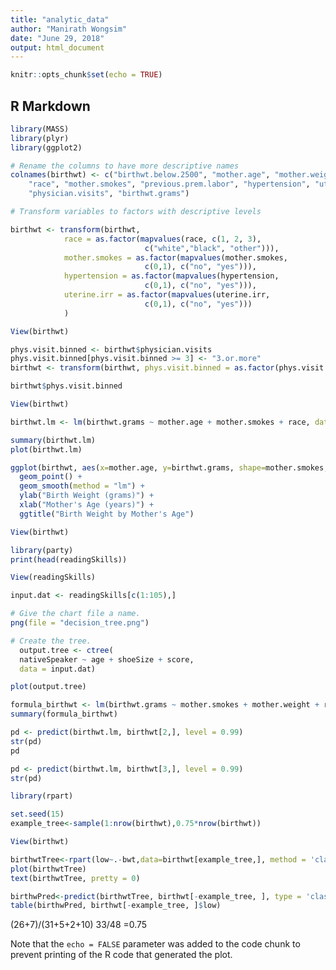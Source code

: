 ```yaml
---
title: "analytic_data"
author: "Manirath Wongsim"
date: "June 29, 2018"
output: html_document
---
```


```r
knitr::opts_chunk$set(echo = TRUE)
```

## R Markdown


```r
library(MASS)
library(plyr)
library(ggplot2)
```

```r
# Rename the columns to have more descriptive names
colnames(birthwt) <- c("birthwt.below.2500", "mother.age", "mother.weight", 
    "race", "mother.smokes", "previous.prem.labor", "hypertension", "uterine.irr", 
    "physician.visits", "birthwt.grams")

# Transform variables to factors with descriptive levels

```

```r
birthwt <- transform(birthwt, 
            race = as.factor(mapvalues(race, c(1, 2, 3), 
                              c("white","black", "other"))),
            mother.smokes = as.factor(mapvalues(mother.smokes, 
                              c(0,1), c("no", "yes"))),
            hypertension = as.factor(mapvalues(hypertension, 
                              c(0,1), c("no", "yes"))),
            uterine.irr = as.factor(mapvalues(uterine.irr, 
                              c(0,1), c("no", "yes")))
            )
```


```r
View(birthwt)
```

```r
phys.visit.binned <- birthwt$physician.visits
phys.visit.binned[phys.visit.binned >= 3] <- "3.or.more"
birthwt <- transform(birthwt, phys.visit.binned = as.factor(phys.visit.binned))

birthwt$phys.visit.binned
```


```r
View(birthwt)
```


```r
birthwt.lm <- lm(birthwt.grams ~ mother.age + mother.smokes + race, data = birthwt)

summary(birthwt.lm)
plot(birthwt.lm)
```

```r
ggplot(birthwt, aes(x=mother.age, y=birthwt.grams, shape=mother.smokes, color=mother.smokes)) + 
  geom_point() + 
  geom_smooth(method = "lm") + 
  ylab("Birth Weight (grams)") + 
  xlab("Mother's Age (years)") + 
  ggtitle("Birth Weight by Mother's Age") 
```

```r
View(birthwt)
```

```r
library(party)
print(head(readingSkills))
```

```r
View(readingSkills)
```


```r
input.dat <- readingSkills[c(1:105),]

# Give the chart file a name.
png(file = "decision_tree.png")

# Create the tree.
  output.tree <- ctree(
  nativeSpeaker ~ age + shoeSize + score, 
  data = input.dat)

```

```r
plot(output.tree)
```

```r
formula_birthwt <- lm(birthwt.grams ~ mother.smokes + mother.weight + race, data=birthwt)
summary(formula_birthwt)
```


```r
pd <- predict(birthwt.lm, birthwt[2,], level = 0.99)
str(pd)
pd

pd <- predict(birthwt.lm, birthwt[3,], level = 0.99)
str(pd)

```


```r
library(rpart)
```

```r
set.seed(15)
example_tree<-sample(1:nrow(birthwt),0.75*nrow(birthwt))
```

```r
View(birthwt)
```


```r
birthwtTree<-rpart(low~.-bwt,data=birthwt[example_tree,], method = 'class')
plot(birthwtTree)
text(birthwtTree, pretty = 0)
```

```r
birthwPred<-predict(birthwtTree, birthwt[-example_tree, ], type = 'class')
table(birthwPred, birthwt[-example_tree, ]$low)
```

(26+7)/(31+5+2+10)
33/48 =0.75


Note that the `echo = FALSE` parameter was added to the code chunk to prevent printing of the R code that generated the plot.
